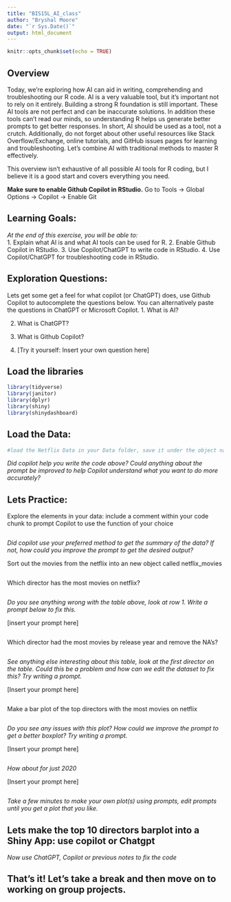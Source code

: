 ```yaml
---
title: "BIS15L_AI_class"
author: "Bryshal Moore"
date: "`r Sys.Date()`"
output: html_document
---
```


```r
knitr::opts_chunk$set(echo = TRUE)
```

## Overview
Today, we're exploring how AI can aid in writing, comprehending and troubleshooting our R code. AI is a very valuable tool, but it's important not to rely on it entirely. Building a strong R foundation is still important. These AI tools are not perfect and can be inaccurate solutions. In addition these tools can't read our minds, so understanding R helps us generate better prompts to get better responses. In short, AI should be used as a tool, not a crutch. Additionally, do not forget about other useful resources like Stack Overflow/Exchange, online tutorials, and GitHub issues pages for learning and troubleshooting. Let's combine AI with traditional methods to master R effectively.

This overview isn't exhaustive of all possible AI tools for R coding, but I believe it is a good start and covers everything you need.


**Make sure to enable Github Copilot in RStudio.**
Go to Tools -> Global Options -> Copilot -> Enable Git

## Learning Goals: 
*At the end of this exercise, you will be able to:*  
1. Explain what AI is and what AI tools can be used for R.
2. Enable Github Copilot in RStudio.
3. Use Copilot/ChatGPT to write code in RStudio.
4. Use Copilot/ChatGPT for troubleshooting code in RStudio.


## Exploration Questions:
Lets get some get a feel for what copilot (or ChatGPT) does, use Github Copilot to autocomplete the questions below. You can alternatively paste the questions in ChatGPT or Microsoft Copilot.
1. What is AI?

2. What is ChatGPT?

3. What is Github Copilot?

4. [Try it yourself: Insert your own question here]

## Load the libraries  
```r
library(tidyverse)
library(janitor)
library(dplyr)
library(shiny)
library(shinydashboard)
```

## Load the Data: 
```r
#load the Netflix Data in your Data folder, save it under the object name netflix


```

*Did copilot help you write the code above? Could anything about the prompt be improved to help Copilot understand what you want to do more accurately?*


## Lets Practice:
Explore the elements in your data: include a comment within your code chunk to prompt Copilot to use the function of your choice
```r


```
*Did copilot use your preferred method to get the summary of the data? If not, how could you improve the prompt to get the desired output?*


Sort out the movies from the netflix into an new object called netflix_movies
```r

```


Which director has the most movies on netflix?
```r


```
*Do you see anything wrong with the table above, look at row 1. Write a prompt below to fix this.*

[insert your prompt here]
```r

```



Which director had the most movies by release year and remove the NA's?
```r


```
*See anything else interesting about this table, look at the first director on the table. Could this be a problem and how can we edit the dataset to fix this? Try writing a prompt.*


[Insert your prompt here]
```r

```



Make a bar plot of the top directors with the most movies on netflix
```r


```
*Do you see any issues with this plot? How could we improve the prompt to get a better boxplot? Try writing a prompt.*

[Insert your prompt here]
```r

```

*How about for just 2020*



[Insert your prompt here]
```r

```


*Take a few minutes to make your own plot(s) using prompts, edit prompts until you get a plot that you like.*






## Lets make the top 10 directors barplot into a Shiny App: use copilot or Chatgpt


*Now use ChatGPT, Copilot or previous notes to fix the code*





## That's it! Let's take a break and then move on to working on group projects.

